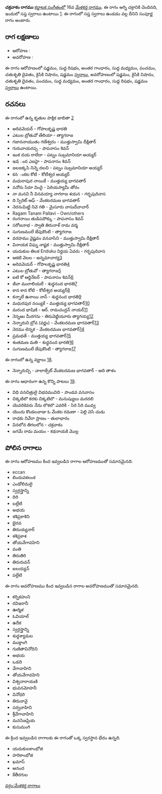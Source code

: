 {{Infobox ragam
	| name          	= చక్రవాకం
	| synonym	    	= 
	| mela          	= 16
	| chakra        	= అగ్ని
	| janaka        	= 
	| type          	= సంపూర్ణ
	| arohanam      	= {{svaraC|S|R1|G3|M1|P|D2|N2|S'}} 
	| avarohanam    	= {{svaraC|S'|N2|D2|P|M1|G3|R1|S}}
	| jeeva         	=
	| chhaya        	=
	| nyasa         	=
	| vishesha      	= 
	| equivalent  		= 
}}
{{కర్ణాటక సంగీత రాగాలు}}
'''చక్రవాకం రాగము''' [[కర్ణాటక సంగీతం]]లో 16వ [[మేళకర్త రాగము]]. ఈ రాగం అగ్ని చక్రానికి చెందినది, ఇందులో సప్త స్వరాలు ఉంటాయి [https://en.wikipedia.org/wiki/Melakarta]. ఈ రాగంలో సప్త స్వరాలు ఉండడం వల్ల దీనిని సంపూర్ణ రాగం అంటారు.


==రాగ లక్షణాలు==


* ఆరోహణ : {{svaraC|S|R1|G3|M1|P|D2|N2|S'}} 
* అవరోహణ : {{svaraC|S'|N2|D2|P|M1|G3|R1|S}}

ఈ రాగం ఆరోహణంలో షడ్జమం, సుద్ద రిషభం, అంతర గాంధారం, సుద్ద మధ్యమం, పంచమం, చతుశృతి దైవతం, కైసికి నిషాదం, షడ్జమం [[స్వరాలు]], అవరోహణంలో షడ్జమం, కైసికి నిషాదం, చతుశృతి దైవతం, పంచమం, సుద్ద మధ్యమం, అంతర గాంధారం, సుద్ద రిషభం, షడ్జమం [[స్వరాలు]] ఉంటాయి.

==రచనలు==
ఈ రాగంలో ఉన్న కృతుల పాక్షిక జాబితా [https://github.com/ssrihari/ragavardhini/blob/master/ragas/kritis.psv]
* అరివవెయర్ - గోపాలకృష్ణ భారతి
* ఎటుల బ్రోతువో తేలియా - త్యాగరాజ
* గజాననాయుతం గణేశ్వరం - ముత్తుస్వామి దీక్షితార్
* గురువాయరప్ప - పాపనాసం శివన్
* ఇంక దయ రాలేదా - పట్నం సుబ్రమానియా అయ్యర్
* ఇషౕ ంద ఎజహై - పాపనాసం శివన్
* జలజక్కసి నిన్నె దలచి - పట్నం సుబ్రమానియా అయ్యర్
* కన ంకట కోటి - కోటీశ్వర అయ్యర్
* మధురాపుర నాయికే - ముత్తయ్య భాగవతార్
* ననోరు సిరూ విందై - పెరియస్యామీ తోరం
* నా మనవి నీ వినవయ్యా నాగరాజ శయన - గర్భపురివాస
* ది స్పిరిట్ ఆఫ్ - వేంకటరమణ భాగవతార్
* నెరనఁమిట్టి నివె గతి - మైసూరు వాసుదేవాచార్
* Ragam Tanam Pallavi - Own/others
* రంగనాయి తుడిపపోక్కు - పాపనాసం శివన్
* సరోజనాభ - స్వాతి తిరునాళ్ రామ వర్మ
* సుగుణములే జేపుకొంటి - త్యాగరాజ
* వరహము వైష్ణవం వనవాసిని - ముత్తుస్వామి దీక్షితార్
* వినాయక విఘ్న నాష్టక - ముత్తుస్వామి దీక్షితార్
* యదుకుల తిలక Enduku నిర్దయ ఏవరు - గర్భపురివాస
* ఆకటి వెలల - అన్నమాచార్య[http://www.karnatik.com/c1571.shtml]
* అరివవెయర్ - గోపాలకృష్ణ భారతి[http://www.karnatik.com/c1258.shtml]
* ఎటుల బ్రోతువో - త్యాగరాజ[http://www.karnatik.com/c2318.shtml]
* ఐటి కో ఆర్డినేటర్ - పాపనాసం శివన్[http://www.karnatik.com/c1543.shtml]
* జీవా మురాలియలే - శుధ్ధనంద భారతి[http://www.karnatik.com/c1628.shtml]
* కాన కాన కోటి - కోటీశ్వర అయ్యర్[http://www.karnatik.com/c1772.shtml]
* కన్నాలే ఉనాయి నాన్ - శుధ్ధనంద భారతి[http://www.karnatik.com/c1649.shtml]
* మధురపుర నయ్యికే - ముత్తయ్య భాగవతార్[http://www.karnatik.com/c2051.shtml]
* మరంద భాషిణి - ఆర్. రామచంద్రన్ నాయర్[http://www.karnatik.com/c3110.shtml]
* నెన్నఱు మీరగను - తిరువెట్టియూరు త్యాగయ్య[http://www.karnatik.com/c3014.shtml]
* నెన్నారుచి బ్రోవ (వర్ణం) - వేంకటరమణ భాగవతార్[http://www.karnatik.com/c3189.shtml]
* నెరము లెన్నక - వేంకటరమణ భాగవతార్[http://www.karnatik.com/c3190.shtml]
* ప్రమథతే - ముత్తయ్య భాగవతార్[http://www.karnatik.com/c1963.shtml]
* శంతమణ మతి - శుధ్ధనంద భారతి[http://www.karnatik.com/c1619.shtml]
* సుగుణములే జేపుకొంటి - త్యాగరాజ[http://www.karnatik.com/c2872.shtml]

ఈ రాగంలో ఉన్న వర్ణాలు [http://www.carnatica.in/kriti/varnamlist.htm].
* నెన్నారుచ్చి - వాలాజ్పేట్ వేంకటరమణ భాగవతార్ - ఆది తాళం

ఈ రాగం ఆధారంగా ఉన్న కొన్ని పాటలు [http://rksanka.tripod.com/music/rslist.html].
* విధి వనచిత్రులై విభవమువిది - పాండవ వనవాసం
* చిక్కటిలొ కరకు చిక్కటిలొ - మనుష్యులు మరదలి
* యెవరికెవరు నేను లొకలొ ఎవరికి - సిరి సిరి మువ్వ
* యెందు కొండలవాడా ఓ వేంకట రమణా - పెల్లి చెసి చుడు
* రాధకు నివేరా ప్రాణం - తులాభారం
* వినలోన తిగలలోన - చక్రవాకం
* జగమే రామ మయం - కథనాయకి మొల్ల




==పోలిన రాగాలు==
ఈ రాగం ఆరోహణము కింద ఇవ్వబడిన రాగాల ఆరోహణముతో సమానమైనది.
* eccan
* బిందువకలంక
* ఎండోలిమలై
* స్వర్గస్త్రాన్ని
* దిరి
* బల్లేటి
* అభయ
* శశిప్రకాశిని
* భైరవ
* తిరుయ్యనార్
* శశిప్రకాశ
* తోయవేగావహిని
* వంతి
* తిరుతిరి
* తిరురువన్
* ఐలయ్యన్
* పల్లేటి

ఈ రాగం అవరోహణము కింద ఇవ్వబడిన రాగాల అవరోహణముతో సమానమైనది.
* కర్నికహుని
* రవిఇరానీ
* ఊర్మిళ
* ఓవియాల్
* ఉదీక
* స్వర్గస్త్రాన్ని
* శుధ్ధశ్యామల
* ముక్తాంగి
* గుణితావినోదిని
* అభయ
* ఒడది
* వేగావాహిని
* తోయవేగావహిని
* విశ్వనారాయణి
* భువనమోహనీ
* వినోధరి
* తిరువావై
* సర్వవాహిని
* శ్రీవేగావాహిని
* మనసిజప్రియ
* కుసుమంగి

ఈ క్రింద ఇవ్వబడిన రాగాలకు ఈ రాగంతో ఒక్క స్వరస్థాన భేదం ఉన్నది.
* యదుకులకాంభోజి
* హరికాంభోజి
* ఖమాస్
* ఆనంద
* కేతీరగుల



[[వర్గం:మేళకర్త రాగాలు]]
